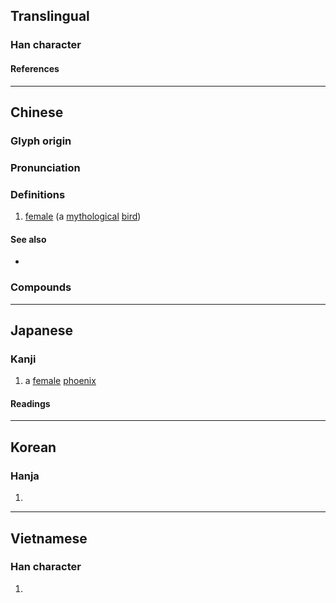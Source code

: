 {{character info}}
==Translingual==

===Han character===
{{Han char|rn=16|rad=几|as=09|sn=11|four=77210|canj=HNHAG|ids=⿵⺇皇}}

====References====
{{Han ref|kx=0134.270|dkj=01784|dj=0300.130|hdz=10278.100|uh=51F0}}

----

==Chinese==
{{zh-forms|alt=皇,䳨}}

===Glyph origin===
{{Han etym}}

===Pronunciation===
{{zh-pron
|m=huáng
|c=wong4
|h=pfs=fòng
|md=huòng
|mn=qz,tw,xm,zz:hông
|mn-t=uang5/huang5
|w=3hhuaan
|mc=y
|oc=y
|cat=n
}}

===Definitions===
{{zh-hanzi}}

# {{lb|zh|Chinese mythology}} [[female]] ''{{w|fenghuang}}'' (a [[mythological]] [[bird]])

====See also====
* {{zh-l|鳳|male ''fenghuang''}}

===Compounds===
{{zh-der|鳳凰|求凰|鳳求凰|鳳凰來儀|鳳凰臺|鳳凰蛋|鳳凰簫|鳳凰竹|鳳凰木|鳳凰山|鳳凰在笯|鳳凰于飛|鳳凰池}}

----

==Japanese==

===Kanji===
{{ja-kanji|grade=|rs=几09}}

# a [[female]] [[phoenix]]

====Readings====
{{ja-readings
|goon=おう<わう
|kanon=こう<くわう
|kun=おおとり-<おほとり-
}}

----

==Korean==

===Hanja===
{{ko-hanja|황}}

# {{rfdef|ko|sort=几09}}

----

==Vietnamese==

===Han character===
{{vi-readings|reading=[[hoàng]]|rs=几09}}

# {{rfdef|vi|sort=几09}}